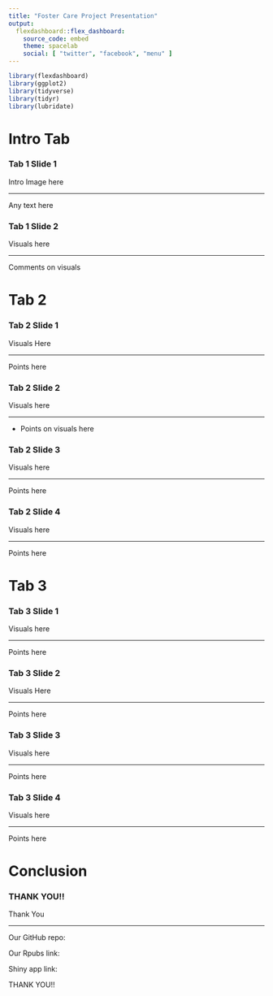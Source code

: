 ```yaml
---
title: "Foster Care Project Presentation"
output: 
  flexdashboard::flex_dashboard:
    source_code: embed
    theme: spacelab
    social: [ "twitter", "facebook", "menu" ]
---
```

```r
library(flexdashboard)
library(ggplot2)
library(tidyverse)
library(tidyr)
library(lubridate)
```

Intro Tab {.storyboard}
=========================================

###  Tab 1 Slide 1

Intro Image here

***

Any text here



### Tab 1 Slide 2

Visuals here

***

Comments on visuals

Tab 2 {.storyboard}
=========================================

### Tab 2 Slide 1

Visuals Here

***

Points here


### Tab 2 Slide 2

Visuals here

***

- Points on visuals here

### Tab 2 Slide 3

Visuals here

***

Points here

### Tab 2 Slide 4

Visuals here

***

Points here


Tab 3 {.storyboard}
=========================================

### Tab 3 Slide 1

Visuals here

***

Points here

### Tab 3 Slide 2

Visuals Here

***

Points here

### Tab 3 Slide 3

Visuals here

***

Points here

### Tab 3 Slide 4

Visuals here

***

Points here



Conclusion {.storyboard}
=========================================

### THANK YOU!!

Thank You


***


Our GitHub repo: 


Our Rpubs link: 


Shiny app link:



THANK YOU!!
